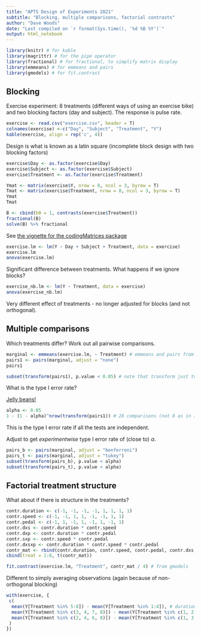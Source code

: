 ```yaml
---
title: "APTS Design of Experiments 2021"
subtitle: "Blocking, multiple comparisons, factorial contrasts"
author: "Dave Woods"
date: "Last compiled on `r format(Sys.time(), '%d %B %Y')`"
output: html_notebook
---
```

 
```r
library(knitr) # for kable
library(magrittr) # for the pipe operator
library(fractional) # for fractional, to simplify matrix display
library(emmeans) # for emmeans and pairs
library(gmodels) # for fit.contrast
```

## Blocking

Exercise experiment: 8 treatments (different ways of using an exercise bike) and two blocking factors (day and subject). The response is pulse rate. 

```r
exercise <- read.csv("exercise.csv", header = T)
colnames(exercise) <-c("Day", "Subject", "Treatment", "Y")
kable(exercise, align = rep('c', 4))
```

Design is what is known as a latin square (incomplete block design with two blocking factors)

```r
exercise$Day <- as.factor(exercise$Day)
exercise$Subject <- as.factor(exercise$Subject)
exercise$Treatment <- as.factor(exercise$Treatment)
```

```r
Ymat <- matrix(exercise$Y, nrow = 8, ncol = 3, byrow = T)
Tmat <- matrix(exercise$Treatment, nrow = 8, ncol = 3, byrow = T)
Ymat
Tmat
```

```r
B <- cbind(b0 = 1, contrasts(exercise$Treatment))
fractional(B)
solve(B) %>% fractional
```

See [the vignette for the codingMatrices package](https://cran.r-project.org/web/packages/codingMatrices/vignettes/codingMatrices.pdf)

```r
exercise.lm <- lm(Y ~ Day + Subject + Treatment, data = exercise)
exercise.lm
anova(exercise.lm)
```

Significant difference between treatments. What happens if we ignore blocks?

```r
exercise_nb.lm <- lm(Y ~ Treatment, data = exercise)
anova(exercise_nb.lm)
```
Very different effect of treatments - no longer adjusted for blocks (and not orthogonal).

## Multiple comparisons

Which treatments differ? Work out all pairwise comparisons.


```r
marginal <- emmeans(exercise.lm, ~ Treatment) # emmeans and pairs from emmeans package
pairs1 <- pairs(marginal, adjust = "none")
pairs1
```

```r
subset(transform(pairs1), p.value < 0.05) # note that transform just turns an emmeans object into a data frame
```

What is the type I error rate?

[Jelly beans!](https://xkcd.com/882)

```r
alpha <- 0.05
1 - (1 - alpha)^nrow(transform(pairs1)) # 28 comparisons (not 8 as in I said in the lecture - oops!).
```
This is the type I error rate if all the tests are independent.

Adjust to get *experimentwise* type I error rate of (close to) $\alpha$.

```r
pairs_b <- pairs(marginal, adjust = "bonferroni")
pairs_t <- pairs(marginal, adjust = "tukey")
subset(transform(pairs_b), p.value < alpha)
subset(transform(pairs_t), p.value < alpha)
```

## Factorial treatment structure

What about if there is structure in the treatments?

```r
contr.duration <- c(-1, -1, -1, -1, 1, 1, 1, 1)
contr.speed <- c(-1, -1, 1, 1, -1, -1, 1, 1)
contr.pedal <- c(-1, 1, -1, 1, -1, 1, -1, 1)
contr.dxs <- contr.duration * contr.speed
contr.dxp <- contr.duration * contr.pedal
contr.sxp <- contr.speed * contr.pedal
contr.dxsxp <- contr.duration * contr.speed * contr.pedal
contr_mat <- rbind(contr.duration, contr.speed, contr.pedal, contr.dxs, contr.dxp, contr.sxp, contr.dxsxp)
cbind(treat = 1:8, t(contr_mat))
```


```r
fit.contrast(exercise.lm, "Treatment", contr_mat / 4) # from gmodels
```
Different to simply averaging observations (again because of non-orthogonal blocking)

```r
with(exercise, {
 c(
  mean(Y[Treatment %in% 5:8]) - mean(Y[Treatment %in% 1:4]), # duration
  mean(Y[Treatment %in% c(3, 4, 7, 8)]) - mean(Y[Treatment %in% c(1, 2, 5, 6)]), # speed
  mean(Y[Treatment %in% c(2, 4, 6, 8)]) - mean(Y[Treatment %in% c(1, 3, 5, 7)]) # pedal
 )
})

```

